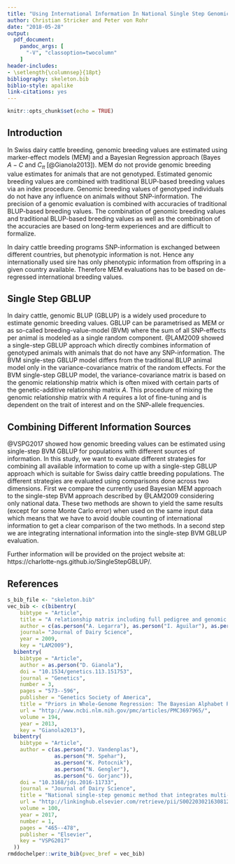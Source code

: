 ```yaml
---
title: "Using International Information In National Single Step Genomic BLUP In Swiss Dairy Cattle"
author: Christian Stricker and Peter von Rohr
date: "2018-05-28"
output: 
  pdf_document:
    pandoc_args: [
      "-V", "classoption=twocolumn"
    ]
header-includes:
- \setlength{\columnsep}{18pt}
bibliography: skeleton.bib
biblio-style: apalike
link-citations: yes
---
```


```r
knitr::opts_chunk$set(echo = TRUE)
```

## Introduction
In Swiss dairy cattle breeding, genomic breeding values are estimated using marker-effect models (MEM) and a Bayesian Regression approach (Bayes $A - C$ and $C_{\pi}$ [@Gianola2013]). MEM do not provide genomic breeding value estimates for animals that are not genotyped. Estimated genomic breeding values are combined with traditional BLUP-based breeding values via an index procedure. Genomic breeding values of genotyped individuals do not have any influence on animals without SNP-information. The precision of a genomic evaluation is combined with accuracies of traditional BLUP-based breeding values. The combination of genomic breeding values and traditional BLUP-based breeding values as well as the combination of the accuracies are based on long-term experiences and are difficult to formalize. 

In dairy cattle breeding programs SNP-information is exchanged between different countries, but phenotypic information is not. Hence any internationally used sire has only phenotypic information from offspring in a given country available. Therefore MEM evaluations has to be based on de-regressed international breeding values. 


## Single Step GBLUP
In dairy cattle, genomic BLUP (GBLUP) is a widely used procedure to estimate genomic breeding values. GBLUP can be parametrised as MEM or as so-called breeding-value-model (BVM) where the sum of all SNP-effects per animal is modeled as a single random component. @LAM2009 showed a single-step GBLUP approach which directly combines information of genotyped animals with animals that do not have any SNP-information. The BVM single-step GBLUP model differs from the traditional BLUP animal model only in the variance-covariance matrix of the random effects. For the BVM single-step GBLUP model, the variance-covariance matrix is based on the genomic relationship matrix which is often mixed with certain parts of the genetic-additive relationship matrix $A$. This procedure of mixing the genomic relationship matrix with $A$ requires a lot of fine-tuning and is dependent on the trait of interest and on the SNP-allele frequencies. 


## Combining Different Information Sources
@VSPG2017 showed how genomic breeding values can be estimated using single-step BVM GBLUP for populations with different sources of information. In this study, we want to evaluate different strategies for combining all available information to come up with a single-step GBLUP approach which is suitable for Swiss dairy cattle breeding populations. The different strategies are evaluated using comparisons done across two  dimensions. First we compare the currently used Bayesian MEM approach to the single-step BVM approach described by @LAM2009 considering only national data. These two methods are shown to yield the same results (except for some Monte Carlo error) when used on the same input data which means that we have to avoid double counting of international information to get a clear comparison of the two methods. In a second step we are integrating international information into the single-step BVM GBLUP evaluation. 

Further information will be provided on the project website at: https://charlotte-ngs.github.io/SingleStepGBLUP/.

## References
```r
s_bib_file <- "skeleton.bib"
vec_bib <- c(bibentry(
    bibtype = "Article",
    title = "A relationship matrix including full pedigree and genomic information",
    author = c(as.person("A. Legarra"), as.person("I. Aguilar"), as.person("I. Misztal")),
    journal= "Journal of Dairy Science",
    year = 2009,
    key = "LAM2009"),
  bibentry(
    bibtype = "Article",
    author = as.person("D. Gianola"),
    doi = "10.1534/genetics.113.151753",
    journal = "Genetics",
    number = 3,
    pages = "573--596",
    publisher = "Genetics Society of America",
    title = "Priors in Whole-Genome Regression: The Bayesian Alphabet Returns",
    url = "http://www.ncbi.nlm.nih.gov/pmc/articles/PMC3697965/",
    volume = 194,
    year = 2013,
    key = "Gianola2013"),
  bibentry(
    bibtype = "Article",
    author = c(as.person("J. Vandenplas"), 
               as.person("M. Spehar"),
               as.person("K. Potocnik"),
               as.person("N. Gengler"),
               as.person("G. Gorjanc")),
    doi = "10.3168/jds.2016-11733",
    journal = "Journal of Dairy Science",
    title = "National single-step genomic method that integrates multi-national genomic information",
    url = "http://linkinghub.elsevier.com/retrieve/pii/S0022030216308128 http://dx.doi.org/10.3168/jds.2016-11733",
    volume = 100,
    year = 2017,
    number = 1,
    pages = "465--478",
    publisher = "Elsevier",
    key = "VSPG2017"
  ))
rmddochelper::write_bib(pvec_bref = vec_bib)
```

